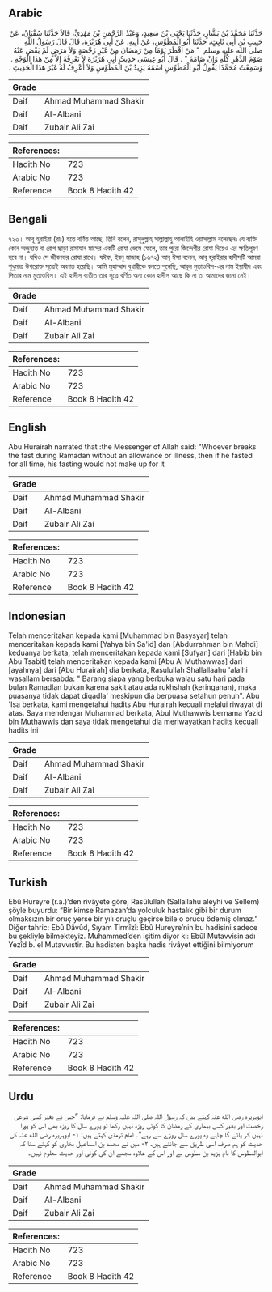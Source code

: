 ## Arabic


<div dir="rtl" lang="ar" style={{fontSize:'larger',backgroundColor:'#f8f9fa',padding:20}}>
حَدَّثَنَا مُحَمَّدُ بْنُ بَشَّارٍ، حَدَّثَنَا يَحْيَى بْنُ سَعِيدٍ، وَعَبْدُ الرَّحْمَنِ بْنُ مَهْدِيٍّ، قَالاَ حَدَّثَنَا سُفْيَانُ، عَنْ حَبِيبِ بْنِ أَبِي ثَابِتٍ، حَدَّثَنَا أَبُو الْمُطَوِّسِ، عَنْ أَبِيهِ، عَنْ أَبِي هُرَيْرَةَ، قَالَ قَالَ رَسُولُ اللَّهِ صلى الله عليه وسلم ‏ "‏ مَنْ أَفْطَرَ يَوْمًا مِنْ رَمَضَانَ مِنْ غَيْرِ رُخْصَةٍ وَلاَ مَرَضٍ لَمْ يَقْضِ عَنْهُ صَوْمُ الدَّهْرِ كُلِّهِ وَإِنْ صَامَهُ ‏"‏ ‏.‏ قَالَ أَبُو عِيسَى حَدِيثُ أَبِي هُرَيْرَةَ لاَ نَعْرِفُهُ إِلاَّ مِنْ هَذَا الْوَجْهِ ‏.‏ وَسَمِعْتُ مُحَمَّدًا يَقُولُ أَبُو الْمُطَوِّسِ اسْمُهُ يَزِيدُ بْنُ الْمُطَوِّسِ وَلاَ أَعْرِفُ لَهُ غَيْرَ هَذَا الْحَدِيثِ ‏.‏
</div>
<div style={{backgroundColor:'#f8f9fa',padding:20, marginBottom: 10}}><table> <thead> <tr> <th>Grade</th> <th></th> </tr> </thead> <tbody> <tr><td>Daif</td><td>Ahmad Muhammad Shakir</td></tr><tr><td>Daif</td><td>Al-Albani</td></tr><tr><td>Daif</td><td>Zubair Ali Zai</td></tr></tbody></table><table> <thead> <tr> <th>References:</th> <th></th> </tr> </thead> <tbody><tr><td>Hadith No</td><td>723</td></tr><tr><td>Arabic No</td><td>723</td></tr><tr><td>Reference</td><td>Book 8 Hadith 42</td></tr></tbody></table></div>

## Bengali


<div dir="ltr" lang="bn" style={{fontSize:'larger',backgroundColor:'#f8f9fa',padding:20}}>
৭২৩। আবূ হুরাইরা (রাঃ) হতে বর্ণিত আছে, তিনি বলেন, রাসূলুল্লাহ্ সাল্লাল্লাহু আলাইহি ওয়াসাল্লাম বলেছেনঃ যে ব্যক্তি কোন অজুহাত বা রোগ ছাড়া রামাযান মাসের একটি রোযা ভেঙ্গে ফেলে, তার পুরো জিন্দেগীর রোযা দিয়েও এর ক্ষতিপূরণ হবে না। যদিও সে জীবনভর রোযা রাখে। যঈফ, ইবনু মাজাহ (১৬৭২) আবূ ঈসা বলেন, আবূ হুরাইরার হাদীসটি আমরা শুধুমাত্র উপরোক্ত সূত্রেই অবগত হয়েছি। আমি মুহাম্মাদ বুখারীকে বলতে শুনেছি, আবূল মুতাওবিস-এর নাম ইয়াযীদ এবং পিতার নাম মুতাওবিস। এই হাদীস ব্যতীত তার সূত্রে বর্ণিত অন্য কোন হাদীস আছে কি না তা আমাদের জানা নেই।
</div>
<div style={{backgroundColor:'#f8f9fa',padding:20, marginBottom: 10}}><table> <thead> <tr> <th>Grade</th> <th></th> </tr> </thead> <tbody> <tr><td>Daif</td><td>Ahmad Muhammad Shakir</td></tr><tr><td>Daif</td><td>Al-Albani</td></tr><tr><td>Daif</td><td>Zubair Ali Zai</td></tr></tbody></table><table> <thead> <tr> <th>References:</th> <th></th> </tr> </thead> <tbody><tr><td>Hadith No</td><td>723</td></tr><tr><td>Arabic No</td><td>723</td></tr><tr><td>Reference</td><td>Book 8 Hadith 42</td></tr></tbody></table></div>

## English


<div dir="ltr" lang="en" style={{fontSize:'larger',backgroundColor:'#f8f9fa',padding:20}}>
Abu Hurairah narrated that :the Messenger of Allah said: "Whoever breaks the fast during Ramadan without an allowance or illness, then if he fasted for all time, his fasting would not make up for it
</div>
<div style={{backgroundColor:'#f8f9fa',padding:20, marginBottom: 10}}><table> <thead> <tr> <th>Grade</th> <th></th> </tr> </thead> <tbody> <tr><td>Daif</td><td>Ahmad Muhammad Shakir</td></tr><tr><td>Daif</td><td>Al-Albani</td></tr><tr><td>Daif</td><td>Zubair Ali Zai</td></tr></tbody></table><table> <thead> <tr> <th>References:</th> <th></th> </tr> </thead> <tbody><tr><td>Hadith No</td><td>723</td></tr><tr><td>Arabic No</td><td>723</td></tr><tr><td>Reference</td><td>Book 8 Hadith 42</td></tr></tbody></table></div>

## Indonesian


<div dir="ltr" lang="id" style={{fontSize:'larger',backgroundColor:'#f8f9fa',padding:20}}>
Telah menceritakan kepada kami [Muhammad bin Basysyar] telah menceritakan kepada kami [Yahya bin Sa'id] dan [Abdurrahman bin Mahdi] keduanya berkata, telah menceritakan kepada kami [Sufyan] dari [Habib bin Abu Tsabit] telah menceritakan kepada kami [Abu Al Muthawwas] dari [ayahnya] dari [Abu Hurairah] dia berkata, Rasulullah Shallallaahu 'alaihi wasallam bersabda: " Barang siapa yang berbuka walau satu hari pada bulan Ramadlan bukan karena sakit atau ada rukhshah (keringanan), maka puasanya tidak dapat diqadla' meskipun dia berpuasa setahun penuh". Abu 'Isa berkata, kami mengetahui hadits Abu Hurairah kecuali melalui riwayat di atas. Saya mendengar Muhammad berkata, Abul Muthawwis bernama Yazid bin Muthawwis dan saya tidak mengetahui dia meriwayatkan hadits kecuali hadits ini
</div>
<div style={{backgroundColor:'#f8f9fa',padding:20, marginBottom: 10}}><table> <thead> <tr> <th>Grade</th> <th></th> </tr> </thead> <tbody> <tr><td>Daif</td><td>Ahmad Muhammad Shakir</td></tr><tr><td>Daif</td><td>Al-Albani</td></tr><tr><td>Daif</td><td>Zubair Ali Zai</td></tr></tbody></table><table> <thead> <tr> <th>References:</th> <th></th> </tr> </thead> <tbody><tr><td>Hadith No</td><td>723</td></tr><tr><td>Arabic No</td><td>723</td></tr><tr><td>Reference</td><td>Book 8 Hadith 42</td></tr></tbody></table></div>

## Turkish


<div dir="ltr" lang="tr" style={{fontSize:'larger',backgroundColor:'#f8f9fa',padding:20}}>
Ebû Hureyre (r.a.)’den rivâyete göre, Rasûlullah (Sallallahu aleyhi ve Sellem) şöyle buyurdu: “Bir kimse Ramazan’da yolculuk hastalık gibi bir durum olmaksızın bir oruç yerse bir yılı oruçlu geçirse bile o orucu ödemiş olmaz.” Diğer tahric: Ebû Dâvûd, Sıyam Tirmîzî: Ebû Hureyre’nin bu hadisini sadece bu şekliyle bilmekteyiz. Muhammed’den işitim diyor ki: Ebûl Mutavvisin adı Yezîd b. el Mutavvıstir. Bu hadisten başka hadis rivâyet ettiğini bilmiyorum
</div>
<div style={{backgroundColor:'#f8f9fa',padding:20, marginBottom: 10}}><table> <thead> <tr> <th>Grade</th> <th></th> </tr> </thead> <tbody> <tr><td>Daif</td><td>Ahmad Muhammad Shakir</td></tr><tr><td>Daif</td><td>Al-Albani</td></tr><tr><td>Daif</td><td>Zubair Ali Zai</td></tr></tbody></table><table> <thead> <tr> <th>References:</th> <th></th> </tr> </thead> <tbody><tr><td>Hadith No</td><td>723</td></tr><tr><td>Arabic No</td><td>723</td></tr><tr><td>Reference</td><td>Book 8 Hadith 42</td></tr></tbody></table></div>

## Urdu


<div dir="rtl" lang="ur" style={{fontSize:'larger',backgroundColor:'#f8f9fa',padding:20}}>
ابوہریرہ رضی الله عنہ کہتے ہیں کہ رسول اللہ صلی اللہ علیہ وسلم نے فرمایا: ”جس نے بغیر کسی شرعی رخصت اور بغیر کسی بیماری کے رمضان کا کوئی روزہ نہیں رکھا تو پورے سال کا روزہ بھی اس کو پورا نہیں کر پائے گا چاہے وہ پورے سال روزے سے رہے“۔ امام ترمذی کہتے ہیں: ۱- ابوہریرہ رضی الله عنہ کی حدیث کو ہم صرف اسی طریق سے جانتے ہیں، ۲- میں نے محمد بن اسماعیل بخاری کو کہتے سنا کہ ابوالمطوس کا نام یزید بن مطوس ہے اور اس کے علاوہ مجھے ان کی کوئی اور حدیث معلوم نہیں۔
</div>
<div style={{backgroundColor:'#f8f9fa',padding:20, marginBottom: 10}}><table> <thead> <tr> <th>Grade</th> <th></th> </tr> </thead> <tbody> <tr><td>Daif</td><td>Ahmad Muhammad Shakir</td></tr><tr><td>Daif</td><td>Al-Albani</td></tr><tr><td>Daif</td><td>Zubair Ali Zai</td></tr></tbody></table><table> <thead> <tr> <th>References:</th> <th></th> </tr> </thead> <tbody><tr><td>Hadith No</td><td>723</td></tr><tr><td>Arabic No</td><td>723</td></tr><tr><td>Reference</td><td>Book 8 Hadith 42</td></tr></tbody></table></div>